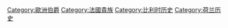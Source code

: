 {{Commons category|Counts of Flanders}}
{{Category main}}

[[Category:歐洲伯爵|Category:歐洲伯爵]]
[[Category:法國貴族|Category:法國貴族]]
[[Category:比利时历史|Category:比利时历史]]
[[Category:荷兰历史|Category:荷兰历史]]